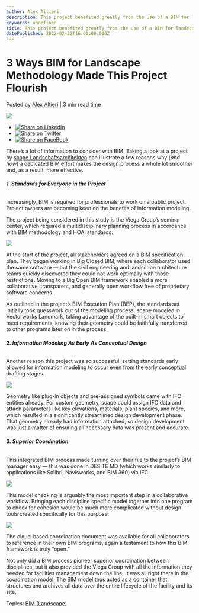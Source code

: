 ```yaml
---
author: Alex Altieri
description: This project benefited greatly from the use of a BIM for landscape process for coordination and collaboration.
keywords: undefined
title: This project benefited greatly from the use of a BIM for landscape process for coordination and collaboration. 
datePublished: 2022-02-22T16:00:00.000Z
---
```

  

# 3 Ways BIM for Landscape Methodology Made This Project Flourish

 Posted by [Alex Altieri](https://blog.vectorworks.net/author/alex-altieri) | 3 min read time 

![](https://landezine.com/wp-content/uploads/2021/02/Image1-630x360.jpg) 

* [![Share on LinkedIn](https://2659751.fs1.hubspotusercontent-na1.net/hubfs/2659751/michaelDemo/share-LI.png)](http://www.linkedin.com/shareArticle?mini=true&url=https%3A%2F%2Fblog.vectorworks.net%2F3-ways-bim-for-landscape-methodology-made-this-project-flourish)
* [![Share on Twitter](https://2659751.fs1.hubspotusercontent-na1.net/hubfs/2659751/michaelDemo/share-TW.png)](https://www.twitter.com/share?text=3%20Ways%20BIM%20for%20Landscape%20Methodology%20Made%20This%20Project%20Flourish&url=https%3A%2F%2Fblog.vectorworks.net%2F3-ways-bim-for-landscape-methodology-made-this-project-flourish&via=PMGTweets)
* [![Share on FaceBook](https://2659751.fs1.hubspotusercontent-na1.net/hubfs/2659751/michaelDemo/share-FB.png)](https://www.facebook.com/sharer/sharer.php?u=https%3A%2F%2Fblog.vectorworks.net%2F3-ways-bim-for-landscape-methodology-made-this-project-flourish)

There’s a lot of information to consider with BIM. Taking a look at a project by [scape Landschaftsarchitekten](https://scape-net.de/) can illustrate a few reasons why (_and how_) a dedicated BIM effort makes the design process a whole lot smoother and, as a result, more effective.

###### **1\. Standards for Everyone in the Project**

Increasingly, BIM is required for professionals to work on a public project. Project owners are becoming keen on the benefits of information modeling.

The project being considered in this study is the Viega Group’s seminar center, which required a multidisciplinary planning process in accordance with BIM methodology and HOAI standards.

![](https://landezine.com/wp-content/uploads/2021/02/Image1-630x360.jpg)

At the start of the project, all stakeholders agreed on a BIM specification plan. They began working in Big Closed BIM, where each collaborator used the same software — but the civil engineering and landscape architecture teams quickly discovered they could not work optimally with those restrictions. Moving to a Big Open BIM framework enabled a more collaborative, transparent, and generally open workflow free of proprietary software concerns.

As outlined in the project’s BIM Execution Plan (BEP), the standards set initially took guesswork out of the modeling process. scape modeled in Vectorworks Landmark, taking advantage of the built-in smart objects to meet requirements, knowing their geometry could be faithfully transferred to other programs later on in the process.

###### **2\. Information Modeling As Early As Conceptual Design**

Another reason this project was so successful: setting standards early allowed for information modeling to occur even from the early conceptual drafting stages.

![](https://landezine.com/wp-content/uploads/2021/02/Image2-630x355.jpg)

Geometry like plug-in objects and pre-assigned symbols came with IFC entities already. For custom geometry, scape could assign IFC data and attach parameters like key elevations, materials, plant species, and more, which resulted in a significantly streamlined design development phase. That geometry already had information attached, so design development was just a matter of ensuring all necessary data was present and accurate.

###### **3\. Superior Coordination**

This integrated BIM process made turning over their file to the project’s BIM manager easy — this was done in DESITE MD (which works similarly to applications like Solibri, Navisworks, and BIM 360) via IFC.

![](https://landezine.com/wp-content/uploads/2021/02/Image3-630x321.jpg)

This model checking is arguably the most important step in a collaborative workflow. Bringing each discipline specific model together into one program to check for cohesion would be much more complicated without design tools created specifically for this purpose.

![](https://landezine.com/wp-content/uploads/2021/02/Image4-630x304.jpg)

The cloud-based coordination document was available for all collaborators to reference in their own BIM programs, again a testament to how this BIM framework is truly “open.”

Not only did a BIM process pioneer superior coordination between disciplines, but it also provided the Viega Group with all the information they needed for facilities management down the line. It was all right there in the coordination model. The BIM model thus acted as a container that structures and archives all data over the entire lifecycle of the facility and its site.

 Topics: [BIM (Landscape)](https://blog.vectorworks.net/topic/bim-landscape) 

  